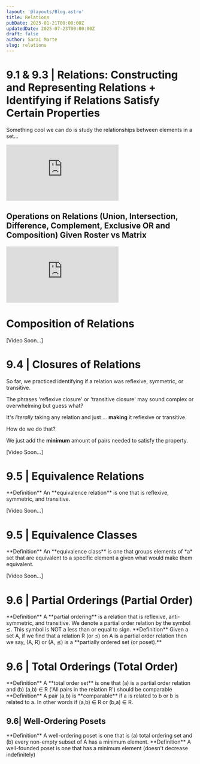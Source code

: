 ```yaml
---
layout: '@layouts/Blog.astro'
title: Relations
pubDate: 2025-01-21T00:00:00Z 
updatedDate: 2025-07-23T00:00:00Z 
draft: false
author: Sarai Marte
slug: relations
---
```



# 9.1 & 9.3 | Relations: Constructing and Representing Relations + Identifying if Relations Satisfy Certain Properties

Something cool we can do is study the relationships between elements in a set...

<iframe src="https://www.youtube.com/embed/d5akyUx46o8?si=2a7KbyeA41uOuhKq&amp;start=5" title="YouTube video player" frameborder="0" allow="accelerometer; autoplay; clipboard-write; encrypted-media; gyroscope; picture-in-picture; web-share" referrerpolicy="strict-origin-when-cross-origin" allowfullscreen></iframe>

## Operations on Relations (Union, Intersection, Difference, Complement, Exclusive OR and Composition) Given Roster vs Matrix

<iframe src="https://www.youtube.com/embed/4IfxIRSB0qY?si=06xf4UKxq1mtYHNC&amp;start=5" title="YouTube video player" frameborder="0" allow="accelerometer; autoplay; clipboard-write; encrypted-media; gyroscope; picture-in-picture; web-share" referrerpolicy="strict-origin-when-cross-origin" allowfullscreen></iframe>

# Composition of Relations 

[Video Soon...]

# 9.4 | Closures of Relations

So far, we practiced identifying if a relation was reflexive, symmetric, or transitive. 

The phrases 'reflexive closure' or 'transitive closure' may sound complex or overwhelming but guess what?

It's *literally* taking any relation and just ... **making** it reflexive or transitive. 

How do we do that?

We just add the **minimum** amount of pairs needed to satisfy the property.

[Video Soon...]

# 9.5 | Equivalence Relations

<RuleBox>
**Definition** An **equivalence relation** is one that is reflexive, symmetric, and transitive.
</RuleBox>

[Video Soon...]

# 9.5 | Equivalence Classes

<RuleBox>
**Definition** An **equivalence class** is one that groups elements of *a* set that are equivalent to a specific element a given what would make them equivalent.
</RuleBox>

[Video Soon...]

# 9.6 | Partial Orderings (Partial Order)

<RuleBox>
**Definition** A **partial ordering** is a relation that is reflexive, anti-symmetric, and transitive. We denote a partial order relation by the symbol ⪯. This symbol is NOT a less than or equal to sign.
</RuleBox>

<RuleBox>
**Definition** Given a set A, if we find that a relation R (or ≤) on A is a partial order relation then we say, (A, R) or (A, ⪯) is a **partially ordered set (or poset).**
</RuleBox>

# 9.6 | Total Orderings (Total Order)

<RuleBox>
**Definition** A **total order set** is one that (a) is a partial order relation and (b) (a,b) ∈ R ('All pairs in the relation R') should be comparable
</RuleBox>

<RuleBox>
**Definition** A pair (a,b) is **comparable** if a is related to b or b is related to a. In other words if (a,b) ∈ R or (b,a) ∈ R.
</RuleBox>

## 9.6| Well-Ordering Posets 

<RuleBox>
**Definition** A  well-ordering poset is one that is (a) total ordering set and (b) every non-empty subset of A has a minimum element.
</RuleBox>

<RuleBox>
**Definition** A  well-founded poset is one that has a minimum element (doesn't decrease indefinitely)
</RuleBox>

